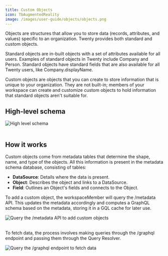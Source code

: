 ```yaml
---
title: Custom Objects
icon: TbAugmentedReality
image: /images/user-guide/objects/objects.png
---
```


Objects are structures that allow you to store data (records, attributes, and values) specific to an organization. Twenty provides both standard and custom objects.

Standard objects are in-built objects with a set of attributes available for all users. Examples of standard objects in Twenty include Company and Person. Standard objects have standard fields that are also available for all Twenty users, like Company.displayName.

Custom objects are objects that you can create to store information that is unique to your organization. They are not built-in; members of your workspace can create and customize custom objects to hold information that standard objects aren't suitable for. 


## High-level schema 

<div style={{textAlign: 'center'}}>
    <img src="/images/docs/server/custom-object-schema.png" alt="High level schema" />
</div>

<br/>

## How it works

Custom objects come from metadata tables that determine the shape, name, and type of the objects. All this information is present in the metadata schema database, consisting of tables:

- **DataSource**: Details where the data is present.
- **Object**: Describes the object and links to a DataSource.
- **Field**: Outlines an Object's fields and connects to the Object.

To add a custom object, the workspaceMember will query the /metadata API. This updates the metadata accordingly and computes a GraphQL schema based on the metadata, storing it in a GQL cache for later use.
<div style={{textAlign: 'center'}}>
    <img src="/images/docs/server/add-custom-objects.jpeg" alt="Query the /metadata API to add custom objects" />
</div>

<br/>

To fetch data, the process involves making queries through the /graphql endpoint and passing them through the Query Resolver.
<div style={{textAlign: 'center'}}>
    <img src="/images/docs/server/custom-object-schema.png" alt="Query the /graphql endpoint to fetch data" />
</div>


